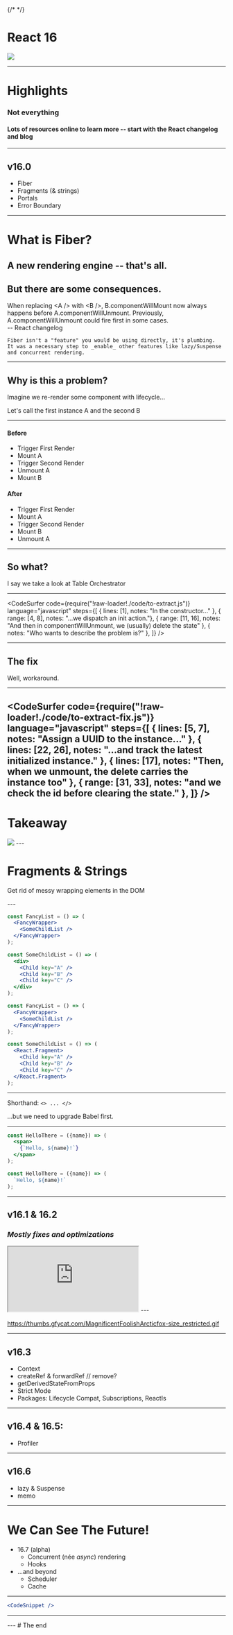 
<Head>
  <title>React 16 Highlights</title>
  {/* <meta name='twitter:card' content='summary_large_image' />
  <meta name='twitter:site' content='@jxnblk' />
  <meta name='twitter:title' content='My Presentation' />
  <meta name='twitter:description' content='A really great presentation' />
  <meta name='twitter:image' content='https://example.com/card.png' /> */}
</Head>


# React 16
<Appear>
  <img src={'https://i.pinimg.com/originals/21/6c/4e/216c4eb9707772c378fe76ba4929bf46.gif'} />
</Appear>

---
# Highlights

<Appear>
  <h3>Not everything</h3>
  <h4>Lots of resources online to learn more -- start with the React changelog and blog</h4>
</Appear>

---
## v16.0

* Fiber
* Fragments (& strings) 
* Portals
* Error Boundary

---

# What is Fiber?

<Appear>
  <h2>A new rendering engine -- that's all.</h2>
  <h2>But there are some consequences.</h2>
  <div style={{ display: 'block', backgroundColor:'#cccccc', width: '80%', padding: '10p'}}>
    When replacing &lt;A /&gt; with &lt;B /&gt;, B.componentWillMount now always happens before A.componentWillUnmount. Previously, A.componentWillUnmount could fire first in some cases.
    <br />-- React changelog
  </div>
</Appear>

```notes
Fiber isn't a "feature" you would be using directly, it's plumbing.
It was a necessary step to _enable_ other features like lazy/Suspense and concurrent rendering.
```
---
## Why is this a problem?

<Appear>
  <p>Imagine we re-render some component with lifecycle...</p>
  <p>Let's call the first instance A and the second B</p>
</Appear>

---


<Appear>
  <h4>Before</h4>
  <ul>
    <li style={{listStyleType:'none'}}>Trigger First Render</li>
    <li style={{listStyleType:'none'}}>Mount A</li>
    <li style={{listStyleType:'none'}}>Trigger Second Render</li>
    <li style={{listStyleType:'none'}}>Unmount A</li>
    <li style={{listStyleType:'none', color: 'red'}}>Mount B</li>
  </ul>
</Appear>

<Appear>
  <h4>After</h4>
  <ul>
    <li style={{listStyleType:'none'}}>Trigger First Render</li>
    <li style={{listStyleType:'none'}} >Mount A</li>
    <li style={{listStyleType:'none'}}>Trigger Second Render</li>
    <li style={{listStyleType:'none', color: 'red'}}>Mount B</li>
    <li style={{listStyleType:'none'}}>Unmount A</li>
  </ul>
</Appear>

---

## So what?

<Appear>
  <p>I say we take a look at Table Orchestrator</p>
</Appear>

---

<CodeSurfer
  code={require("!raw-loader!./code/to-extract.js")}
  language="javascript"
  steps={[
    { lines: [1], notes: "In the constructor..." },
    { range: [4, 8], notes: "...we dispatch an init action."},
    { range: [11, 16], notes: "And then in componentWillUnmount, we (usually) delete the state" },
    { notes: "Who wants to describe the problem is?" },
  ]}
/>

---

## The fix
<Appear>
  <p>Well, workaround.</p>
</Appear>

---

<CodeSurfer
  code={require("!raw-loader!./code/to-extract-fix.js")}
  language="javascript"
  steps={[
    { lines: [5, 7], notes: "Assign a UUID to the instance..." },
    { lines: [22, 26], notes: "...and track the latest initialized instance." },
    { lines: [17], notes: "Then, when we unmount, the delete carries the instance too" },
    { range: [31, 33], notes: "and we check the id before clearing the state." },
  ]}
/>
---
# Takeaway 
<Appear>
  <img src={'https://thumbs.gfycat.com/MagnificentFoolishArcticfox-size_restricted.gif'} />
</Appear>
---

# Fragments & Strings
<Appear>
  <p>Get rid of messy wrapping elements in the DOM
  </p>
</Appear>
---


```jsx
const FancyList = () => (
  <FancyWrapper>
    <SomeChildList />
  </FancyWrapper>
);

const SomeChildList = () => (
  <div>
    <Child key="A" />
    <Child key="B" />
    <Child key="C" />
  </div>
);
```

```jsx
const FancyList = () => (
  <FancyWrapper>
    <SomeChildList />
  </FancyWrapper>
);

const SomeChildList = () => (
  <React.Fragment>
    <Child key="A" />
    <Child key="B" />
    <Child key="C" />
  </React.Fragment>
);
```

---

 Shorthand: `<> ... </>`
<Appear>
  <p>...but we need to upgrade Babel first.
  </p>
</Appear>
 
---


```jsx
const HelloThere = ({name}) => (
  <span>
    {`Hello, ${name}!`}
  </span>
);
```

```jsx
const HelloThere = ({name}) => (
  `Hello, ${name}!`
);
```

---

## v16.1 & 16.2

<Appear>
  <h3><i>Mostly fixes and optimizations</i></h3>
  <iframe
    seamless="seamless"
    style={{
      width: '80%',
      border: 'none',
      maxWidth: '500px',
      display: 'block',
    }}
    src="https://getyarn.io/yarn-clip/embed/e773e6ae-790a-4c10-918b-1d941cb9dee0?autoplay=false">
  </iframe>
</Appear>
---

https://thumbs.gfycat.com/MagnificentFoolishArcticfox-size_restricted.gif

---
## v16.3 
  * Context
  * createRef & forwardRef // remove?
  * getDerivedStateFromProps
  * Strict Mode
  * Packages: Lifecycle Compat, Subscriptions, ReactIs

---

## v16.4 & 16.5: 
  * Profiler

---

## v16.6
  * lazy & Suspense
  * memo  

---

# We Can See The Future!

* 16.7 (alpha)
  * Concurrent (née _async_) rendering
  * Hooks
* ...and beyond
  * Scheduler
  * Cache


---
```jsx
<CodeSnippet />
```
---

<Demo />
---
# The end